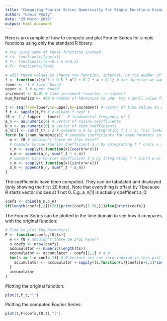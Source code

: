 ```yaml
---
title: "Computing Fourier Series Numerically For Simple Functions Using R"
author: "Lewis Peaty"
date: "25 March 2016"
output: html_document
---
```


Here is an example of how to compute and plot Fourier Series for simple functions using only the standard R library.

```r

# try using some of these functions instead
# f<- function(x){cos(x)}
# f<- function(x){x>-0.5 & x<0.5}
# f<- function(x){x>0}

# edit these values to change the function, interval, or the number of harmonics, 
f <- function(x){x^3 + 0.5 * x^2 + 0.2 * x + 0.1} # the function we want to find the fourier series of
lower <- -1 # lower bound
upper <- 1 # upper bound
increment <- 0.01 # time increment (smaller -> slower)
num_harmonics <- 400 # number of harmonics to use- try a small value for fun!

t <- seq(from=lower,to=upper,by=increment) # vector of time values to evaluate f over
f_t <- sapply(t,f) # evaluate f over t
f0 <- 1 / (upper - lower)   # fundamental frequency of f
a_n <- as.numeric(0) # vector of cosine coefficients
b_n <- as.numeric(0) # vector of sine coefficients
a_n[1] <- sum(f_t) / 2 # compute a_0 by integrating f_t / 2. This looks a little odd because R does not zero-index vectors
for(n in 1:num_harmonics){ # compute coefficients for each harmonic in turn
  w <- f0 # shouldn't there be 2*pi here??
  # compute Cosine Fourier Coefficient a_n by integrating f * cos(n w x)
  c_n <- sapply(t,function(x){cos(n*w*x)})
  a_n <- append(a_n, sum(f_t * c_n))
  # compute Sine Fourier Coefficient b_n by integrating f * sin(n w x)
  s_n <- sapply(t,function(x){sin(n*w*x)})
  b_n <- append(b_n, sum(f_t * s_n))
}

```

The coefficients have been computed. They can be tabulated and displayed (only showing the first 20 here).
Note that everything is offset by 1 because R starts vector indices at 1 not 0. E.g. a\_n[1] is actually coefficent a_0:

```r

coefs <- cbind(a_n,b_n)
if(length(coefs[,1])>20){print(coefs[1:20,])}else{print(coefs)}

```

The Fourier Series can be plotted in the time domain to see how it compares with the original function:

```r

# Time to plot the harmonics!
F <- function(coefs,f0,ts){
  w <- f0 # shouldn't there be 2*pi here??
  n_coefs <- nrow(coefs)
  accumulator <- numeric(length(ts))
  accumulator <- accumulator + coefs[1,1] # a_0
  for(n in 1:n_coefs-1){ # R vectors are not zero-indexed so this part looks a bit funny
    accumulator <- accumulator + sapply(ts,function(x){coefs[n+1,1]*cos(n*w*x)+coefs[n+1,2]*sin(n*w*x)})
  }
  accumulator
}

```

Plotting the original function:

```r

plot(t,f_t,"l")

```

Plotting the computed Fourier Series:

```r

plot(t,F(coefs,f0,t),"l")


```

